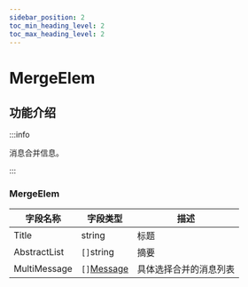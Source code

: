 ```yaml
---
sidebar_position: 2
toc_min_heading_level: 2
toc_max_heading_level: 2
---
```


# MergeElem

## 功能介绍

:::info

消息合并信息。

:::


### MergeElem

| 字段名称     | 字段类型                                                 | 描述                   |
| ------------ | -------------------------------------------------------- | ---------------------- |
| Title        | string                                                   | 标题                   |
| AbstractList | `[]`string                                            | 摘要                   |
| MultiMessage | `[]`[Message](docs/sdks/class/message/messageInfo.mdx) | 具体选择合并的消息列表 |

